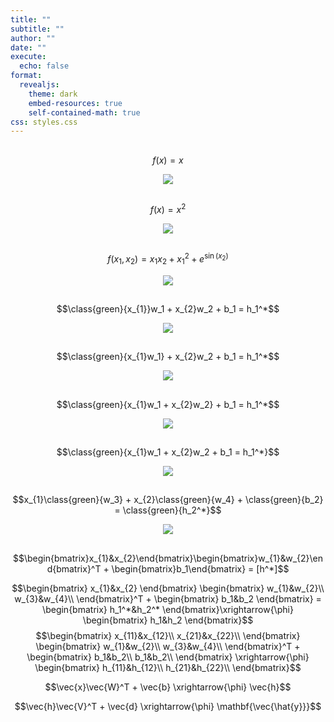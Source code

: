 ```yaml
---
title: ""
subtitle: ""
author: ""
date: ""
execute:
  echo: false
format:
  revealjs: 
    theme: dark
    embed-resources: true
    self-contained-math: true
css: styles.css
---
```


## {transition="convex" transition-speed="slow"}

$$f(x) = x$$

<center>
  <img src="../images/identity.png"/>
</center>

## {transition="convex" transition-speed="slow"}

$$f(x) = x^2$$

<center>
  <img src="../images/square.png"/>
</center>

## {transition="convex" transition-speed="slow"}

$$f(x_1, x_2) = x_1x_2 + x_1^2 + e^{\sin{(x_2)}}$$

<center>
  <img src="../images/complicated.png"/>
</center>

##

$$\class{green}{x_{1}}w_1 + x_{2}w_2 + b_1 = h_1^*$$

<center>
  <img src="../images/step_by_step_feed_forward_animation/0.png"/>
</center>

##

$$\class{green}{x_{1}w_1} + x_{2}w_2 + b_1 = h_1^*$$

<center>
  <img src="../images/step_by_step_feed_forward_animation/1.png"/>
</center>

##

$$\class{green}{x_{1}w_1 + x_{2}w_2} + b_1 = h_1^*$$

<center>
  <img src="../images/step_by_step_feed_forward_animation/2.png"/>
</center>

##

$$\class{green}{x_{1}w_1 + x_{2}w_2 + b_1 = h_1^*}$$

<center>
  <img src="../images/step_by_step_feed_forward_animation/3.png"/>
</center>

## {transition="fade" transition-speed="fast"}

$$x_{1}\class{green}{w_3} + x_{2}\class{green}{w_4} + \class{green}{b_2} = \class{green}{h_2^*}$$

<center>
  <img src="../images/step_by_step_feed_forward_animation/4.png"/>
</center>

##

$$\begin{bmatrix}x_{1}&x_{2}\end{bmatrix}\begin{bmatrix}w_{1}&w_{2}\end{bmatrix}^T + \begin{bmatrix}b_1\end{bmatrix} = [h^*]$$

$$\begin{bmatrix}
    x_{1}&x_{2}
\end{bmatrix}
\begin{bmatrix}
    w_{1}&w_{2}\\
    w_{3}&w_{4}\\
\end{bmatrix}^T + 
\begin{bmatrix}
    b_1&b_2
\end{bmatrix} = \begin{bmatrix}
    h_1^*&h_2^*
\end{bmatrix}\xrightarrow{\phi}
\begin{bmatrix}
    h_1&h_2
\end{bmatrix}$$
$$\begin{bmatrix}
    x_{11}&x_{12}\\
    x_{21}&x_{22}\\
\end{bmatrix}
\begin{bmatrix}
    w_{1}&w_{2}\\
    w_{3}&w_{4}\\
\end{bmatrix}^T + 
\begin{bmatrix}
    b_1&b_2\\
    b_1&b_2\\
\end{bmatrix} \xrightarrow{\phi}
\begin{bmatrix}
    h_{11}&h_{12}\\
    h_{21}&h_{22}\\
\end{bmatrix}$$

$$\vec{x}\vec{W}^T + \vec{b} \xrightarrow{\phi} \vec{h}$$

$$\vec{h}\vec{V}^T + \vec{d} \xrightarrow{\phi} \mathbf{\vec{\hat{y}}}$$

